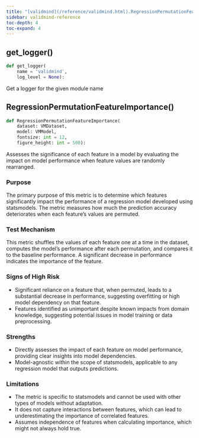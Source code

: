 ```yaml
---
title: "[validmind](/reference/validmind.html).RegressionPermutationFeatureImportance"
sidebar: validmind-reference
toc-depth: 4
toc-expand: 4
---
```


## get_logger<span class='muted'>()</span>

<!-- module.qmd.jinja2 - module level function alias -->

```python
def get_logger(
    name = 'validmind',
    log_level = None):
```

Get a logger for the given module name

## RegressionPermutationFeatureImportance[()]{.muted}

<!-- function.qmd.jinja2 - function signature -->

```python
def RegressionPermutationFeatureImportance(
    dataset: VMDataset,
    model: VMModel,
    fontsize: int = 12,
    figure_height: int = 500):
```

Assesses the significance of each feature in a model by evaluating the impact on model performance when feature values are randomly rearranged.

### Purpose

The primary purpose of this metric is to determine which features significantly impact the performance of a regression model developed using statsmodels. The metric measures how much the prediction accuracy deteriorates when each feature's values are permuted.

### Test Mechanism

This metric shuffles the values of each feature one at a time in the dataset, computes the model's performance after each permutation, and compares it to the baseline performance. A significant decrease in performance indicates the importance of the feature.

### Signs of High Risk

- Significant reliance on a feature that, when permuted, leads to a substantial decrease in performance, suggesting overfitting or high model dependency on that feature.
- Features identified as unimportant despite known impacts from domain knowledge, suggesting potential issues in model training or data preprocessing.

### Strengths

- Directly assesses the impact of each feature on model performance, providing clear insights into model dependencies.
- Model-agnostic within the scope of statsmodels, applicable to any regression model that outputs predictions.

### Limitations

- The metric is specific to statsmodels and cannot be used with other types of models without adaptation.
- It does not capture interactions between features, which can lead to underestimating the importance of correlated features.
- Assumes independence of features when calculating importance, which might not always hold true.
